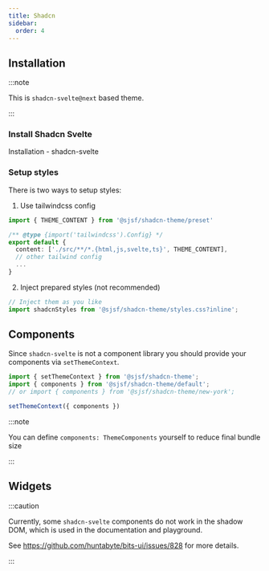 ```yaml
---
title: Shadcn
sidebar:
  order: 4
---
```






## Installation

<Npm pkg="@sjsf/shadcn-theme@next" />

:::note

This is `shadcn-svelte@next` based theme.

:::

### Install Shadcn Svelte

<LinkButton href="https://next.shadcn-svelte.com/docs/installation" variant='secondary' target="_blank" icon="external">
  Installation - shadcn-svelte
</LinkButton>

### Setup styles

There is two ways to setup styles:

1. Use tailwindcss config

```typescript
import { THEME_CONTENT } from '@sjsf/shadcn-theme/preset'

/** @type {import('tailwindcss').Config} */
export default {
  content: ['./src/**/*.{html,js,svelte,ts}', THEME_CONTENT],
  // other tailwind config
  ...
}
```

2. Inject prepared styles (not recommended)

```typescript
// Inject them as you like
import shadcnStyles from '@sjsf/shadcn-theme/styles.css?inline';
```

## Components

Since `shadcn-svelte` is not a component library you should provide your components via `setThemeContext`.

```typescript
import { setThemeContext } from '@sjsf/shadcn-theme';
import { components } from '@sjsf/shadcn-theme/default';
// or import { components } from '@sjsf/shadcn-theme/new-york';

setThemeContext({ components })
```

:::note

You can define `components: ThemeComponents` yourself to reduce final bundle size

:::

## Widgets

:::caution

Currently, some `shadcn-svelte` components do not work in the shadow DOM,
which is used in the documentation and playground.

See https://github.com/huntabyte/bits-ui/issues/828 for more details.

:::

<Tabs>
  <TabItem label='Form'>
    <FormCard style={styles}>
      <Form client:only="svelte" />
    </FormCard>
  </TabItem>
  <TabItem label="JSON Schema" >
    <Code lang="json" code={JSON.stringify(schemas.schema, null, 2)} />
  </TabItem>
  <TabItem label="UI Schema">
    <Code lang="json" code={JSON.stringify(schemas.uiSchema, null, 2)} />
  </TabItem>
</Tabs>

